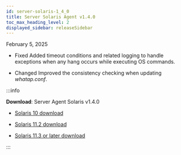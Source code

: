 ```yaml
---
id: server-solaris-1_4_0
title: Server Solaris Agent v1.4.0
toc_max_heading_level: 2
displayed_sidebar: releaseSidebar
---
```


February 5, 2025 

- <Status priority='0'>Fixed</Status> Added timeout conditions and related logging to handle exceptions when any hang occurs while executing OS commands.

- <Status priority='1'>Changed</Status> Improved the consistency checking when updating *whatap.conf*.

:::info 

**Download**: Server Agent Solaris v1.4.0

- [Solaris 10 download](https://repo.whatap.io/sunos/10/whatap-infra.1.4.0.sun10.SPARC.pkg.tar.gz)

- [Solaris 11.2 download](https://repo.whatap.io/sunos/11.2/whatap-infra.1.4.0.sun11.2.SPARC.pkg.tar.gz)

- [Solaris 11.3 or later download](https://repo.whatap.io/sunos/11/whatap-infra.1.4.0.sun11.SPARC.pkg.tar.gz)

:::
